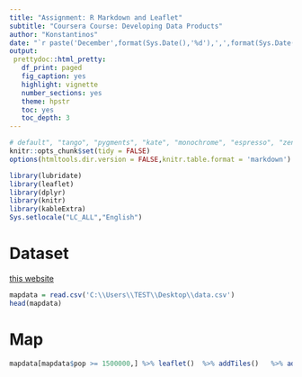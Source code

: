 ---
title: "Assignment: R Markdown and Leaflet"
subtitle: "Coursera Course: Developing Data Products"
author: "Konstantinos"
date: "`r paste('December',format(Sys.Date(),'%d'),',',format(Sys.Date(),'%Y'))`"
output:
 prettydoc::html_pretty:
   df_print: paged
   fig_caption: yes
   highlight: vignette
   number_sections: yes
   theme: hpstr
   toc: yes
   toc_depth: 3
---
```{r setup, include=FALSE}
# default", "tango", "pygments", "kate", "monochrome", "espresso", "zenburn", "haddock", "textmate"
knitr::opts_chunk$set(tidy = FALSE)
options(htmltools.dir.version = FALSE,knitr.table.format = 'markdown')
```
```{r include=FALSE}
library(lubridate)
library(leaflet)
library(dplyr)
library(knitr)
library(kableExtra)
Sys.setlocale("LC_ALL","English")
```
# Dataset
[this website](http://simplemaps.com/data/world-cities)

```{r}
mapdata = read.csv('C:\\Users\\TEST\\Desktop\\data.csv')
head(mapdata)
```


# Map 

```{r}
mapdata[mapdata$pop >= 1500000,] %>% leaflet()  %>% addTiles()   %>% addCircles(lng = ~lng, lat = ~lat, weight = 1,radius = ~sqrt(pop) * 30, popup = ~city , label = ~as.character(city))
```

